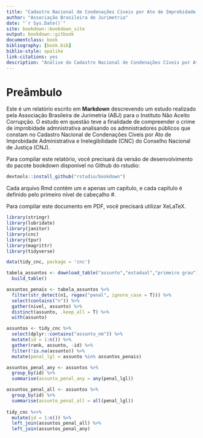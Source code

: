 ```yaml
--- 
title: "Cadastro Nacional de Condenações Cíveis por Ato de Improbidade Administrativa e Inelegibilidade"
author: "Associação Brasileira de Jurimetria"
date: "`r Sys.Date()`"
site: bookdown::bookdown_site
output: bookdown::gitbook
documentclass: book
bibliography: [book.bib]
biblio-style: apalike
link-citations: yes
description: "Análise do Cadastro Nacional de Condenações Cíveis por Ato de Improbidade Administrativa e Inelegibilidade."
---
```


# Preâmbulo

Este é um relatório escrito em **Markdown** descrevendo um estudo realizado pela Associação Brasileira de Jurimetria (ABJ) para o Instituto Não Aceito Corrupção. O estudo em questão teve a finalidade de compreender o crime de improbidade admnistrativa analisando os admnistradores públicos que constam no Cadastro Nacional de Condenações Cíveis por Ato de Improbidade Administrativa e Inelegibilidade (CNC) do Conselho Nacional de Justiça (CNJ).

Para compilar este relatório, você precisará da versão de desenvolvimento do pacote bookdown disponível no Github do rstudio:

```r
devtools::install_github("rstudio/bookdown")
```

Cada arquivo Rmd contém um e apenas um capítulo, e cada capítulo é definido pelo primeiro nível de cabeçalho #.

Para compilar este documento em PDF, você precisará utilizar XeLaTeX.

```r
library(stringr)
library(lubridate)
library(janitor)
library(cnc)
library(tpur)
library(magrittr)
library(tidyverse)

data(tidy_cnc, package = 'cnc')

tabela_assuntos <- download_table("assunto","estadual","primeiro grau") %>% 
  build_table()

assuntos_penais <- tabela_assuntos %>%
  filter(str_detect(n1, regex("penal", ignore_case = T))) %>% 
  select(contains("n")) %>% 
  gather(nivel, assunto) %>% 
  distinct(assunto, .keep_all = T) %>% 
  with(assunto)

assuntos <- tidy_cnc %>% 
  select(dplyr::contains("assunto_nm")) %>% 
  mutate(id = 1:n()) %>% 
  gather(rank, assunto, -id) %>% 
  filter(!is.na(assunto)) %>% 
  mutate(penal_lgl = assunto %in% assuntos_penais)

assuntos_penal_any <- assuntos %>% 
  group_by(id) %>% 
  summarise(assunto_penal_any = any(penal_lgl))

assuntos_penal_all <- assuntos %>% 
  group_by(id) %>% 
  summarise(assunto_penal_all = all(penal_lgl))
  
tidy_cnc %<>%
  mutate(id = 1:n()) %>% 
  left_join(assuntos_penal_all) %>% 
  left_join(assuntos_penal_any)
```



